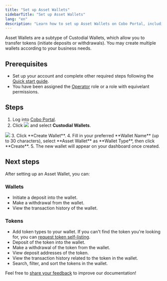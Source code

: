 ```yaml
---
title: "Set up Asset Wallets"
sidebarTitle: "Set up Asset Wallets"
lang: "en"
description: "Learn how to set up Asset Wallets on Cobo Portal, including prerequisites and step-by-step instructions."
---
```


Asset Wallets are a subtype of Custodial Wallets, which allow you to transfer tokens (initiate deposits or withdrawals). You may create multiple wallets according to your business needs.

## Prerequisites

- Set up your account and complete other required steps following the [Quick start guide](/en/portal/quick-start-guide-custodial-wallets).
- You have been assigned the [Operator](/en/portal/organization/roles-and-permissions) role or a role with equivelant permissions.

## Steps

1. Log into [Cobo Portal](https://portal.cobo.com/login).
2. Click <img src="/en/images/custodial-wallet/wallet-icon.svg" className="icon"/> and select **Custodial Wallets**.

<img src="/en/images/custodial-wallet/custodial-wallet-dashboard.png" className="screenshot_full_screen"/>
3. Click **Create Wallet**.
4. Fill in your preferred **Wallet Name** (up to 30 characters), select **Asset Wallet** as **Wallet Type**, then click **Create**.
5. The new wallet will appear on your dashboard once created.

## Next steps

After setting up an Asset Wallet, you can:

### Wallets
- Initiate a deposit into the wallet.
- Make a withdrawal from the wallet.
- View the transaction history of the wallet.

### Tokens
- Add token types to your wallet. If you can't find the token you're looking for, you can [request token self-listing](/en/portal/self-service-token-listing).
- Deposit of the token into the wallet.
- Make a withdrawal of the token from the wallet.
- View deposit addresses of the token.
- View the transaction history related to the token in the wallet.
- Search, filter, and sort the tokens in the wallet.

<Tip>Feel free to [share your feedback](https://forms.zohopublic.com/cobo/form/DocumentFeedbackForm/formperma/QvLOhxJv1_JMsJ-1dleZ8Itb_7rzN-LtgvsDdxosoVI?referrername=manuals) to improve our documentation!</Tip>